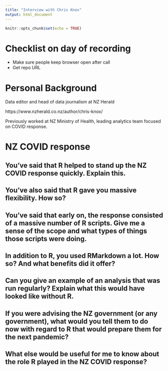 ```yaml
---
title: "Interview with Chris Knox"
output: html_document
---
```


```r
knitr::opts_chunk$set(echo = TRUE)
```

# Checklist on day of recording

- Make sure people keep browser open after call
- Get repo URL

# Personal Background

Data editor and head of data journalism at NZ Herald

https://www.nzherald.co.nz/author/chris-knox/

Previously worked at NZ Ministry of Health, leading analytics team focused on COVID response. 


# NZ COVID response

## You've said that R helped to stand up the NZ COVID response quickly. Explain this.

## You've also said that R gave you massive flexibility. How so? 

## You've said that early on, the response consisted of a massive number of R scripts. Give me a sense of the scope and what types of things those scripts were doing.

## In addition to R, you used RMarkdown a lot. How so? And what benefits did it offer? 

## Can you give an example of an analysis that was run regularly? Explain what this would have looked like without R.

## If you were advising the NZ government (or any government), what would you tell them to do now with regard to R that would prepare them for the next pandemic? 

## What else would be useful for me to know about the role R played in the NZ COVID response? 
